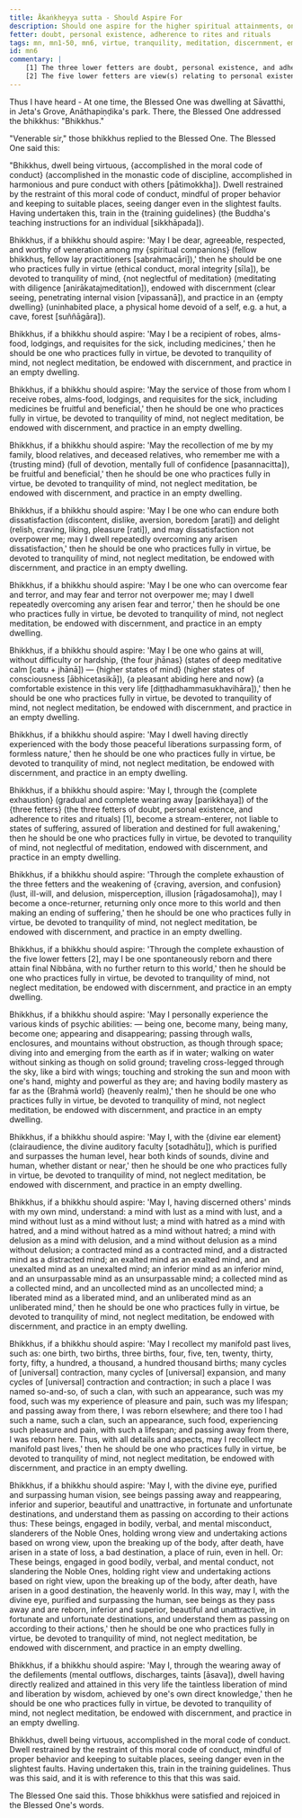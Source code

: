 ```yaml
---
title: Ākaṅkheyya sutta - Should Aspire For
description: Should one aspire for the higher spiritual attainments, one should practice fully in virtue, be devoted to tranquility of mind, not neglect meditation, be endowed with discernment, and practice in an empty dwelling.
fetter: doubt, personal existence, adherence to rites and rituals
tags: mn, mn1-50, mn6, virtue, tranquility, meditation, discernment, empty dwelling, spiritual attainments, jhānas, stream-enterer, non-returner, psychic abilities, divine ear, mind-reading, past lives, divine eye, defilements, liberation
id: mn6
commentary: |
    [1] The three lower fetters are doubt, personal existence, and adherence to rites and rituals. A person who has overcome them is called a stream-enterer.
    [2] The five lower fetters are view(s) relating to personal existence, doubt, adherence to rites and rituals, sensual desire, and ill-will. A person who has overcome them is called a non-returner.
---
```


Thus I have heard - At one time, the Blessed One was dwelling at Sāvatthi, in Jeta's Grove, Anāthapiṇḍika's park. There, the Blessed One addressed the bhikkhus: "Bhikkhus."

"Venerable sir," those bhikkhus replied to the Blessed One. The Blessed One said this:

"Bhikkhus, dwell being virtuous, \{accomplished in the moral code of conduct} (accomplished in the monastic code of discipline, accomplished in harmonious and pure conduct with others [pātimokkha]). Dwell restrained by the restraint of this moral code of conduct, mindful of proper behavior and keeping to suitable places, seeing danger even in the slightest faults. Having undertaken this, train in the \{training guidelines} (the Buddha's teaching instructions for an individual [sikkhāpada]).

Bhikkhus, if a bhikkhu should aspire: 'May I be dear, agreeable, respected, and worthy of veneration among my \{spiritual companions} (fellow bhikkhus, fellow lay practitioners [sabrahmacāri]),' then he should be one who practices fully in virtue (ethical conduct, moral integrity [sīla]), be devoted to tranquility of mind, \{not neglectful of meditation} (meditating with diligence [anirākatajmeditation]), endowed with discernment (clear seeing, penetrating internal vision [vipassanā]), and practice in an \{empty dwelling} (uninhabited place, a physical home devoid of a self, e.g. a hut, a cave, forest [suññāgāra]).

Bhikkhus, if a bhikkhu should aspire: 'May I be a recipient of robes, alms-food, lodgings, and requisites for the sick, including medicines,' then he should be one who practices fully in virtue, be devoted to tranquility of mind, not neglect meditation, be endowed with discernment, and practice in an empty dwelling.

Bhikkhus, if a bhikkhu should aspire: 'May the service of those from whom I receive robes, alms-food, lodgings, and requisites for the sick, including medicines be fruitful and beneficial,' then he should be one who practices fully in virtue, be devoted to tranquility of mind, not neglect meditation, be endowed with discernment, and practice in an empty dwelling.

Bhikkhus, if a bhikkhu should aspire: 'May the recollection of me by my family, blood relatives, and deceased relatives, who remember me with a \{trusting mind} (full of devotion, mentally full of confidence [pasannacitta]), be fruitful and beneficial,' then he should be one who practices fully in virtue, be devoted to tranquility of mind, not neglect meditation, be endowed with discernment, and practice in an empty dwelling.

Bhikkhus, if a bhikkhu should aspire: 'May I be one who can endure both dissatisfaction (discontent, dislike, aversion, boredom [arati]) and delight (relish, craving, liking, pleasure [rati]), and may dissatisfaction not overpower me; may I dwell repeatedly overcoming any arisen dissatisfaction,' then he should be one who practices fully in virtue, be devoted to tranquility of mind, not neglect meditation, be endowed with discernment, and practice in an empty dwelling.

Bhikkhus, if a bhikkhu should aspire: 'May I be one who can overcome fear and terror, and may fear and terror not overpower me; may I dwell repeatedly overcoming any arisen fear and terror,' then he should be one who practices fully in virtue, be devoted to tranquility of mind, not neglect meditation, be endowed with discernment, and practice in an empty dwelling.

Bhikkhus, if a bhikkhu should aspire: 'May I be one who gains at will, without difficulty or hardship, \{the four jhānas} (states of deep meditative calm [catu + jhānā]) — \{higher states of mind} (higher states of consciousness [ābhicetasikā]), \{a pleasant abiding here and now} (a comfortable existence in this very life [diṭṭhadhammasukhavihāra]),' then he should be one who practices fully in virtue, be devoted to tranquility of mind, not neglect meditation, be endowed with discernment, and practice in an empty dwelling.

Bhikkhus, if a bhikkhu should aspire: 'May I dwell having directly experienced with the body those peaceful liberations surpassing form, of formless nature,' then he should be one who practices fully in virtue, be devoted to tranquility of mind, not neglect meditation, be endowed with discernment, and practice in an empty dwelling.

Bhikkhus, if a bhikkhu should aspire: 'May I, through the \{complete exhaustion} (gradual and complete wearing away [parikkhaya]) of the \{three fetters} (the three fetters of doubt, personal existence, and adherence to rites and rituals) [1], become a stream-enterer, not liable to states of suffering, assured of liberation and destined for full awakening,' then he should be one who practices fully in virtue, be devoted to tranquility of mind, not neglectful of meditation, endowed with discernment, and practice in an empty dwelling.

Bhikkhus, if a bhikkhu should aspire: 'Through the complete exhaustion of the three fetters and the weakening of \{craving, aversion, and confusion} (lust, ill-will, and delusion, misperception, illusion [rāgadosamoha]), may I become a once-returner, returning only once more to this world and then making an ending of suffering,' then he should be one who practices fully in virtue, be devoted to tranquility of mind, not neglect meditation, be endowed with discernment, and practice in an empty dwelling.

Bhikkhus, if a bhikkhu should aspire: 'Through the complete exhaustion of the five lower fetters [2], may I be one spontaneously reborn and there attain final Nibbāna, with no further return to this world,' then he should be one who practices fully in virtue, be devoted to tranquility of mind, not neglect meditation, be endowed with discernment, and practice in an empty dwelling.

Bhikkhus, if a bhikkhu should aspire: 'May I personally experience the various kinds of psychic abilities: — being one, become many, being many, become one; appearing and disappearing; passing through walls, enclosures, and mountains without obstruction, as though through space; diving into and emerging from the earth as if in water; walking on water without sinking as though on solid ground; traveling cross-legged through the sky, like a bird with wings; touching and stroking the sun and moon with one's hand, mighty and powerful as they are; and having bodily mastery as far as the \{Brahmā world} (heavenly realm),' then he should be one who practices fully in virtue, be devoted to tranquility of mind, not neglect meditation, be endowed with discernment, and practice in an empty dwelling.

Bhikkhus, if a bhikkhu should aspire: 'May I, with the \{divine ear element} (clairaudience, the divine auditory faculty [sotadhātu]), which is purified and surpasses the human level, hear both kinds of sounds, divine and human, whether distant or near,' then he should be one who practices fully in virtue, be devoted to tranquility of mind, not neglect meditation, be endowed with discernment, and practice in an empty dwelling.

Bhikkhus, if a bhikkhu should aspire: 'May I, having discerned others' minds with my own mind, understand: a mind with lust as a mind with lust, and a mind without lust as a mind without lust; a mind with hatred as a mind with hatred, and a mind without hatred as a mind without hatred; a mind with delusion as a mind with delusion, and a mind without delusion as a mind without delusion; a contracted mind as a contracted mind, and a distracted mind as a distracted mind; an exalted mind as an exalted mind, and an unexalted mind as an unexalted mind; an inferior mind as an inferior mind, and an unsurpassable mind as an unsurpassable mind; a collected mind as a collected mind, and an uncollected mind as an uncollected mind; a liberated mind as a liberated mind, and an unliberated mind as an unliberated mind,' then he should be one who practices fully in virtue, be devoted to tranquility of mind, not neglect meditation, be endowed with discernment, and practice in an empty dwelling.

Bhikkhus, if a bhikkhu should aspire: 'May I recollect my manifold past lives, such as: one birth, two births, three births, four, five, ten, twenty, thirty, forty, fifty, a hundred, a thousand, a hundred thousand births; many cycles of [universal] contraction, many cycles of [universal] expansion, and many cycles of [universal] contraction and contraction; in such a place I was named so-and-so, of such a clan, with such an appearance, such was my food, such was my experience of pleasure and pain, such was my lifespan; and passing away from there, I was reborn elsewhere; and there too I had such a name, such a clan, such an appearance, such food, experiencing such pleasure and pain, with such a lifespan; and passing away from there, I was reborn here. Thus, with all details and aspects, may I recollect my manifold past lives,' then he should be one who practices fully in virtue, be devoted to tranquility of mind, not neglect meditation, be endowed with discernment, and practice in an empty dwelling.

Bhikkhus, if a bhikkhu should aspire: 'May I, with the divine eye, purified and surpassing human vision, see beings passing away and reappearing, inferior and superior, beautiful and unattractive, in fortunate and unfortunate destinations, and understand them as passing on according to their actions thus: These beings, engaged in bodily, verbal, and mental misconduct, slanderers of the Noble Ones, holding wrong view and undertaking actions based on wrong view, upon the breaking up of the body, after death, have arisen in a state of loss, a bad destination, a place of ruin, even in hell. Or: These beings, engaged in good  bodily, verbal, and mental conduct, not slandering the Noble Ones, holding right view and undertaking actions based on right view, upon the breaking up of the body, after death, have arisen in a good destination, the heavenly world. In this way, may I, with the divine eye, purified and surpassing the human, see beings as they pass away and are reborn, inferior and superior, beautiful and unattractive, in fortunate and unfortunate destinations, and understand them as passing on according to their actions,' then he should be one who practices fully in virtue, be devoted to tranquility of mind, not neglect meditation, be endowed with discernment, and practice in an empty dwelling.

Bhikkhus, if a bhikkhu should aspire: 'May I, through the wearing away of the defilements (mental outflows, discharges, taints [āsava]), dwell having directly realized and attained in this very life the taintless liberation of mind and liberation by wisdom, achieved by one's own direct knowledge,' then he should be one who practices fully in virtue, be devoted to tranquility of mind, not neglect meditation, be endowed with discernment, and practice in an empty dwelling.

Bhikkhus, dwell being virtuous, accomplished in the moral code of conduct. Dwell restrained by the restraint of this moral code of conduct, mindful of proper behavior and keeping to suitable places, seeing danger even in the slightest faults. Having undertaken this, train in the training guidelines. Thus was this said, and it is with reference to this that this was said.

The Blessed One said this. Those bhikkhus were satisfied and rejoiced in the Blessed One's words.